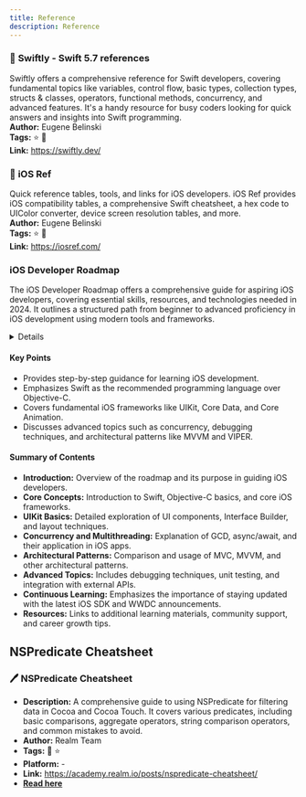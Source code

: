 ```yaml
---
title: Reference
description: Reference
---
```

### 📄 **Swiftly - Swift 5.7 references**

Swiftly offers a comprehensive reference for Swift developers, covering fundamental topics like variables, control flow, basic types, collection types, structs & classes, operators, functional methods, concurrency, and advanced features. It's a handy resource for busy coders looking for quick answers and insights into Swift programming.  
**Author:** Eugene Belinski  
**Tags:** ⭐ 🚀  
**Link:** https://swiftly.dev/  
<LinkCard title="Visit Swiftly" href="https://swiftly.dev/" />

### 📄 **iOS Ref**

Quick reference tables, tools, and links for iOS developers. iOS Ref provides iOS compatibility tables, a comprehensive Swift cheatsheet, a hex code to UIColor converter, device screen resolution tables, and more.  
**Author:** Eugene Belinski  
**Tags:** ⭐ 🔄  
**Link:** https://iosref.com/  
<LinkCard title="Visit iOS Ref" href="https://iosref.com/" />

### iOS Developer Roadmap
The iOS Developer Roadmap offers a comprehensive guide for aspiring iOS developers, covering essential skills, resources, and technologies needed in 2024. It outlines a structured path from beginner to advanced proficiency in iOS development using modern tools and frameworks.

<details>
**URL:** https://roadmap.sh/ios
**Published:** 2024
**Last Updated:** N/A
**Authors:** `Dennis` (initial publication), `Community contributions`  
**Tags:** 
`iOS development`, `developer roadmap`, `Swift`, `Objective-C`, `Xcode`, `UIKit`, `Concurrency`, `Core Data`
</details>

#### Key Points
- Provides step-by-step guidance for learning iOS development.
- Emphasizes Swift as the recommended programming language over Objective-C.
- Covers fundamental iOS frameworks like UIKit, Core Data, and Core Animation.
- Discusses advanced topics such as concurrency, debugging techniques, and architectural patterns like MVVM and VIPER.

#### Summary of Contents
- **Introduction:** Overview of the roadmap and its purpose in guiding iOS developers.
- **Core Concepts:** Introduction to Swift, Objective-C basics, and core iOS frameworks.
- **UIKit Basics:** Detailed exploration of UI components, Interface Builder, and layout techniques.
- **Concurrency and Multithreading:** Explanation of GCD, async/await, and their application in iOS apps.
- **Architectural Patterns:** Comparison and usage of MVC, MVVM, and other architectural patterns.
- **Advanced Topics:** Includes debugging techniques, unit testing, and integration with external APIs.
- **Continuous Learning:** Emphasizes the importance of staying updated with the latest iOS SDK and WWDC announcements.
- **Resources:** Links to additional learning materials, community support, and career growth tips.

<LinkCard title="Visit Roadmap.sh" href="(https://roadmap.sh/ios" />

## NSPredicate Cheatsheet

### 🖊️ **NSPredicate Cheatsheet**
- **Description:** A comprehensive guide to using NSPredicate for filtering data in Cocoa and Cocoa Touch. It covers various predicates, including basic comparisons, aggregate operators, string comparison operators, and common mistakes to avoid.
- **Author:** Realm Team
- **Tags:** 📅 ⭐
- **Platform:** -
- **Link:** https://academy.realm.io/posts/nspredicate-cheatsheet/
- [**Read here**](https://academy.realm.io/posts/nspredicate-cheatsheet/)